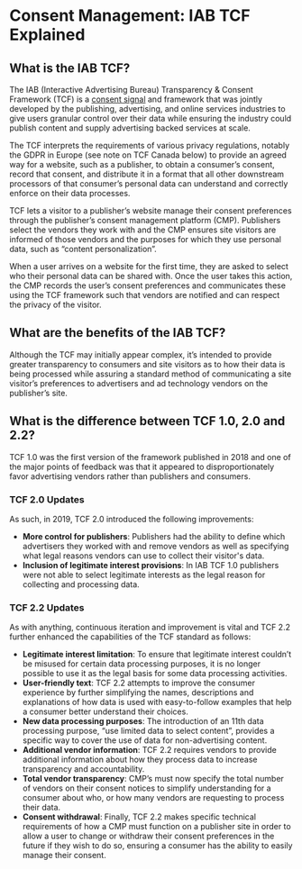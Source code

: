 
# Consent Management: IAB TCF Explained

## What is the IAB TCF?
The IAB (Interactive Advertising Bureau) Transparency & Consent Framework (TCF) is a [consent signal](/user-guides/consent/consent-signals) and framework that was jointly developed by the publishing, advertising, and online services industries to give users granular control over their data while ensuring the industry could publish content and supply advertising backed services at scale. 

The TCF interprets the requirements of various privacy regulations, notably the GDPR in Europe (see note on TCF Canada below) to provide an agreed way for a website, such as a publisher, to obtain a consumer’s consent, record that consent, and distribute it in a format that all other downstream processors of that consumer’s personal data can understand and correctly enforce on their data processes. 

TCF lets a visitor to a publisher’s website manage their consent preferences through the publisher’s consent management platform (CMP). Publishers select the vendors they work with and the CMP ensures site visitors are informed of those vendors and the purposes for which they use personal data, such as “content personalization”. 

When a user arrives on a website for the first time, they are asked to select who their personal data can be shared with. Once the user takes this action, the CMP records the user’s consent preferences and communicates these using the TCF framework such that vendors are notified and can respect the privacy of the visitor.

## What are the benefits of the IAB TCF?
Although the TCF may initially appear complex, it’s intended to provide greater transparency to consumers and site visitors as to how their data is being processed while assuring a standard method of communicating a site visitor’s preferences to advertisers and ad technology vendors on the publisher’s site.

## What is the difference between TCF 1.0, 2.0 and 2.2?
TCF 1.0 was the first version of the framework published in 2018 and one of the major points of feedback was that it appeared to disproportionately favor advertising vendors rather than publishers and consumers. 

### TCF 2.0 Updates
As such, in 2019, TCF 2.0 introduced the following improvements:

* **More control for publishers**: Publishers had the ability to define which advertisers they worked with and remove vendors as well as specifying what legal reasons vendors can use to collect their visitor's data.
* **Inclusion of legitimate interest provisions**: In IAB TCF 1.0 publishers were not able to select legitimate interests as the legal reason for collecting and processing data.

### TCF 2.2 Updates
As with anything, continuous iteration and improvement is vital and TCF 2.2 further enhanced the capabilities of the TCF standard as follows:

* **Legitimate interest limitation**: To ensure that legitimate interest couldn’t be misused for certain data processing purposes, it is no longer possible to use it as the legal basis for some data processing activities.
* **User-friendly text**: TCF 2.2 attempts to improve the consumer experience by further simplifying the names, descriptions and explanations of how data is used with easy-to-follow examples that help a consumer better understand their choices.
* **New data processing purposes**: The introduction of an 11th data processing purpose, “use limited data to select content”, provides a specific way to cover the use of data for non-advertising content.
* **Additional vendor information**: TCF 2.2 requires vendors to provide additional information about how they process data to increase transparency and accountability.
* **Total vendor transparency**: CMP’s must now specify the total number of vendors on their consent notices to simplify understanding for a consumer about who, or how many vendors are requesting to process their data.
* **Consent withdrawal**: Finally, TCF 2.2 makes specific technical requirements of how a CMP must function on a publisher site in order to allow a user to change or withdraw their consent preferences in the future if they wish to do so, ensuring a consumer has the ability to easily manage their consent.
